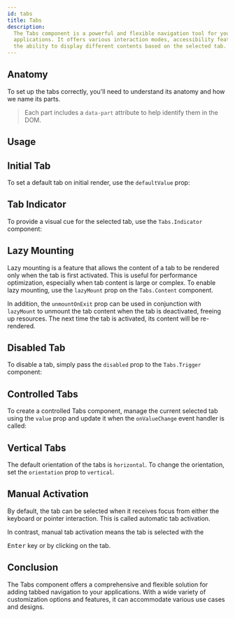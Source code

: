 ```yaml
---
id: tabs
title: Tabs
description:
  The Tabs component is a powerful and flexible navigation tool for your
  applications. It offers various interaction modes, accessibility features, and
  the ability to display different contents based on the selected tab.
---
```



<ComponentPreview />

## Anatomy

To set up the tabs correctly, you'll need to understand its anatomy and how we
name its parts.

> Each part includes a `data-part` attribute to help identify them in the DOM.

<Anatomy id="tabs" />

## Usage

<Story id="Basic" />

## Initial Tab

To set a default tab on initial render, use the `defaultValue` prop:

<Story id="InitialTab" />

## Tab Indicator

To provide a visual cue for the selected tab, use the `Tabs.Indicator` component:

<Story id="Indicator" />

## Lazy Mounting

Lazy mounting is a feature that allows the content of a tab to be rendered only
when the tab is first activated. This is useful for performance optimization,
especially when tab content is large or complex. To enable lazy mounting, use
the `lazyMount` prop on the `Tabs.Content` component.

In addition, the `unmountOnExit` prop can be used in conjunction with
`lazyMount` to unmount the tab content when the tab is deactivated, freeing up
resources. The next time the tab is activated, its content will be re-rendered.

<Story id="LazyMount" />

## Disabled Tab

To disable a tab, simply pass the `disabled` prop to the `Tabs.Trigger` component:

<Story id="DisabledTab" />

## Controlled Tabs

To create a controlled Tabs component, manage the current selected tab using the
`value` prop and update it when the `onValueChange` event handler is called:

<Story id="Controlled" />

## Vertical Tabs

The default orientation of the tabs is `horizontal`. To change the orientation,
set the `orientation` prop to `vertical`.

<Story id="Vertical" />

## Manual Activation

By default, the tab can be selected when it receives focus from either the
keyboard or pointer interaction. This is called automatic tab activation.

In contrast, manual tab activation means the tab is selected with the

<kbd>Enter</kbd> key or by clicking on the tab.

<Story id="Manual" />

## Conclusion

The Tabs component offers a comprehensive and flexible solution for adding
tabbed navigation to your applications. With a wide variety of customization
options and features, it can accommodate various use cases and designs.
